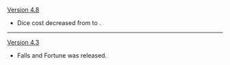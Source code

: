 {{Change History/Header}}
[[Version 4.8]]
* Dice cost decreased from {{TCG Cost|1|Matching}} to {{TCG Cost|0|Matching}}. 
----
[[Version 4.3]]
* Falls and Fortune was released.